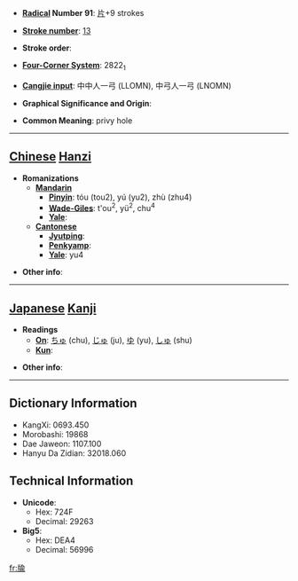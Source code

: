 * '''[[Wiktionary:Chinese radical index| Radical]] Number 91''': [[Wiktionary:Chinese radical index 片|片]]+9 strokes

* '''[[Wiktionary:Chinese total strokes index|Stroke number]]''': [[Wiktionary:Chinese total strokes index 13|13]]

* '''Stroke order''': 

* '''[[Wiktionary:Chinese four corner index|Four-Corner System]]''': 2822<sub>1</sub>

* '''[[Wiktionary:Chinese Cangjie index|Cangjie input]]''': 中中人一弓 (LLOMN), 中弓人一弓 (LNOMN)

* '''Graphical Significance and Origin''': 

* '''Common Meaning''': privy hole

----

== [[Chinese]] [[Hanzi]] ==

* '''Romanizations'''
** '''[[Mandarin]]'''
*** '''[[Pinyin]]''': tóu (tou2), yú (yu2), zhù (zhu4)
*** '''[[Wade-Giles]]''': t'ou<sup>2</sup>, yü<sup>2</sup>, chu<sup>4</sup>
*** '''[[Yale]]''': 
** '''[[Cantonese]]'''
*** '''[[Jyutping]]''':
*** '''[[Penkyamp]]''': 
*** '''[[Yale]]''': yu4

* '''Other info''': 

----

== [[Japanese]] [[Kanji]] ==

* '''Readings'''
** '''[[On]]''': [[ちゅ]] (chu), [[じゅ]] (ju), [[ゆ]] (yu), [[しゅ]] (shu)
** '''[[Kun]]''': 

* '''Other info''':  

----

== Dictionary Information ==

* KangXi: 0693.450
* Morobashi: 19868
* Dae Jaweon: 1107.100
* Hanyu Da Zidian: 32018.060

== Technical Information ==

* '''Unicode''':
** Hex: 724F
** Decimal: 29263
* '''Big5''':
** Hex: DEA4
** Decimal: 56996

[[fr:牏]]